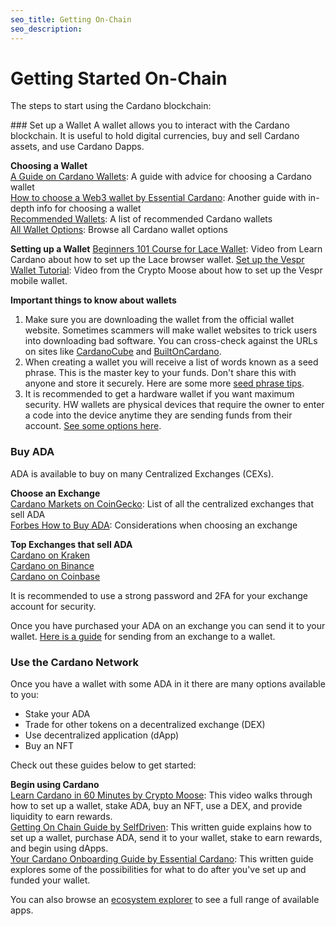 ```yaml
---
seo_title: Getting On-Chain
seo_description: 
---
```



# Getting Started On-Chain

The steps to start using the Cardano blockchain: 

<Steps>
### Set up a Wallet
A wallet allows you to interact with the Cardano blockchain. It is useful to hold digital currencies, buy and sell Cardano assets, and use Cardano Dapps. 

**Choosing a Wallet**  
[A Guide on Cardano Wallets](https://medium.com/blockchain-biz/a-guide-on-cardano-wallets-e623bc1175aa): A guide with advice for choosing a Cardano wallet  
[How to choose a Web3 wallet by Essential Cardano](https://www.essentialcardano.io/article/how-to-choose-a-web3-wallet): Another guide with in-depth info for choosing a wallet  
[Recommended Wallets](https://www.cada.news/best-cardano-ada-wallets/): A list of recommended Cardano wallets  
[All Wallet Options](https://www.cardanocube.io/collections/wallets): Browse all Cardano wallet options  

**Setting up a Wallet**
[Beginners 101 Course for Lace Wallet](https://learncardano.io/courses/lace-wallet/): Video from Learn Cardano about how to set up the Lace browser wallet.
[Set up the Vespr Wallet Tutorial](https://www.youtube.com/watch?v=XrNSFL87HFk): Video from the Crypto Moose about how to set up the Vespr mobile wallet. 

**Important things to know about wallets**
1. Make sure you are downloading the wallet from the official wallet website. Sometimes scammers will make wallet websites to trick users into downloading bad software. You can cross-check against the URLs on sites like [CardanoCube](https://www.cardanocube.io/collections/wallets) and [BuiltOnCardano](https://builtoncardano.com/ecosystem/wallets).  
2. When creating a wallet you will receive a list of words known as a seed phrase. This is the master key to your funds. Don't share this with anyone and store it securely. Here are some more [seed phrase tips](https://www.reddit.com/r/cardano/wiki/wallets/seedphrase/).
3. It is recommended to get a hardware wallet if you want maximum security. HW wallets are physical devices that require the owner to enter a code into the device anytime they are sending funds from their account. [See some options here](https://builtoncardano.com/ecosystem/hardware-wallet). 

### Buy ADA
ADA is available to buy on many Centralized Exchanges (CEXs). 

**Choose an Exchange**  
[Cardano Markets on CoinGecko](https://www.coingecko.com/en/coins/cardano#markets): List of all the centralized exchanges that sell ADA  
[Forbes How to Buy ADA](https://www.forbes.com/advisor/au/investing/cryptocurrency/how-to-buy-cardano-ada/): Considerations when choosing an exchange

**Top Exchanges that sell ADA**  
[Cardano on Kraken](https://www.kraken.com/learn/buy-cardano-ada)  
[Cardano on Binance](https://www.binance.com/en/how-to-buy/cardano)  
[Cardano on Coinbase](https://www.coinbase.com/how-to-buy/cardano)  

It is recommended to use a strong password and 2FA for your exchange account for security. 

Once you have purchased your ADA on an exchange you can send it to your wallet. [Here is a guide](https://help.sundaeswap.finance/en/articles/5852067-how-to-transfer-your-ada-to-a-non-custodial-wallet) for sending from an exchange to a wallet. 


### Use the Cardano Network
Once you have a wallet with some ADA in it there are many options available to you:  
- Stake your ADA  
- Trade for other tokens on a decentralized exchange (DEX)  
- Use decentralized application (dApp)  
- Buy an NFT  

 Check out these guides below to get started:

**Begin using Cardano**  
[Learn Cardano in 60 Minutes by Crypto Moose](https://www.youtube.com/watch?v=T0uik05RW-U): This video walks through how to set up a wallet, stake ADA, buy an NFT, use a DEX, and provide liquidity to earn rewards.  
[Getting On Chain Guide by SelfDriven](https://buildingoncardano.dev/getting-on-chain): This written guide explains how to set up a wallet, purchase ADA, send it to your wallet, stake to earn rewards, and begin using dApps.    
[Your Cardano Onboarding Guide by Essential Cardano](https://www.essentialcardano.io/article/your-cardano-onboarding-guide): This written guide explores some of the possibilities for what to do after you've set up and funded your wallet. 

You can also browse an [ecosystem explorer]() to see a full range of available apps. 
</Steps>
